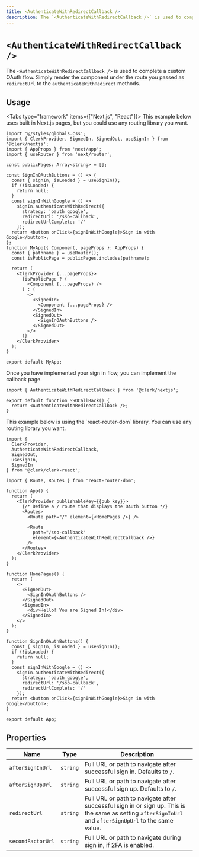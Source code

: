 ```yaml
---
title: <AuthenticateWithRedirectCallback />
description: The `<AuthenticateWithRedirectCallback />` is used to complete a custom OAuth flow. Simply render the component under the route you passed as `redirectUrl` to the `authenticateWithRedirect` methods.
---
```


# `<AuthenticateWithRedirectCallback />`

The `<AuthenticateWithRedirectCallback />` is used to complete a custom OAuth flow. Simply render the component under the route you passed as `redirectUrl` to the `authenticateWithRedirect` methods.

## Usage

<InjectKeys>

<Tabs type="framework" items={["Next.js", "React"]}>
  <Tab>
  This example below uses built in Next.js pages, but you could use any routing library you want.

  ```tsx filename="app.tsx"
  import '@/styles/globals.css';
  import { ClerkProvider, SignedIn, SignedOut, useSignIn } from '@clerk/nextjs';
  import { AppProps } from 'next/app';
  import { useRouter } from 'next/router';

  const publicPages: Array<string> = [];

  const SignInOAuthButtons = () => {
    const { signIn, isLoaded } = useSignIn();
    if (!isLoaded) {
      return null;
    }
    const signInWithGoogle = () =>
      signIn.authenticateWithRedirect({
        strategy: 'oauth_google',
        redirectUrl: '/sso-callback',
        redirectUrlComplete: '/'
      });
    return <button onClick={signInWithGoogle}>Sign in with Google</button>;
  };
  function MyApp({ Component, pageProps }: AppProps) {
    const { pathname } = useRouter();
    const isPublicPage = publicPages.includes(pathname);

    return (
      <ClerkProvider {...pageProps}>
        {isPublicPage ? (
          <Component {...pageProps} />
        ) : (
          <>
            <SignedIn>
              <Component {...pageProps} />
            </SignedIn>
            <SignedOut>
              <SignInOAuthButtons />
            </SignedOut>
          </>
        )}
      </ClerkProvider>
    );
  }

  export default MyApp;
  ```

  Once you have implemented your sign in flow, you can implement the callback page.

  ```tsx filename="/pages/sso-callback.tsx"
  import { AuthenticateWithRedirectCallback } from '@clerk/nextjs';

  export default function SSOCallBack() {
    return <AuthenticateWithRedirectCallback />;
  }
  ```
  </Tab>

  <Tab>
  This example below is using the `react-router-dom` library. You can use any routing library you want.

  ```tsx filename="app.tsx"
  import {
    ClerkProvider,
    AuthenticateWithRedirectCallback,
    SignedOut,
    useSignIn,
    SignedIn
  } from '@clerk/clerk-react';

  import { Route, Routes } from 'react-router-dom';

  function App() {
    return (
      <ClerkProvider publishableKey={{pub_key}}>
        {/* Define a / route that displays the OAuth button */}
        <Routes>
          <Route path="/" element={<HomePages />} />

          <Route
            path="/sso-callback"
            element={<AuthenticateWithRedirectCallback />}
          />
        </Routes>
      </ClerkProvider>
    );
  }

  function HomePages() {
    return (
      <>
        <SignedOut>
          <SignInOAuthButtons />
        </SignedOut>
        <SignedIn>
          <div>Hello! You are Signed In!</div>
        </SignedIn>
      </>
    );
  }

  function SignInOAuthButtons() {
    const { signIn, isLoaded } = useSignIn();
    if (!isLoaded) {
      return null;
    }
    const signInWithGoogle = () =>
      signIn.authenticateWithRedirect({
        strategy: 'oauth_google',
        redirectUrl: '/sso-callback',
        redirectUrlComplete: '/'
      });
    return <button onClick={signInWithGoogle}>Sign in with Google</button>;
  }

  export default App;
  ```

  </Tab>
</Tabs>

</InjectKeys>

## Properties

| Name | Type | Description |
| --- | --- | --- |
| `afterSignInUrl` | `string` | Full URL or path to navigate after successful sign in. Defaults to `/`. | 
| `afterSignUpUrl` | `string` | Full URL or path to navigate after successful sign up. Defaults to `/`. | 
| `redirectUrl` | `string` | Full URL or path to navigate after successful sign in or sign up. This is the same as setting `afterSignInUrl` and `afterSignUpUrl` to the same value. |
| `secondFactorUrl` | `string` | Full URL or path to navigate during sign in, if 2FA is enabled. | 
